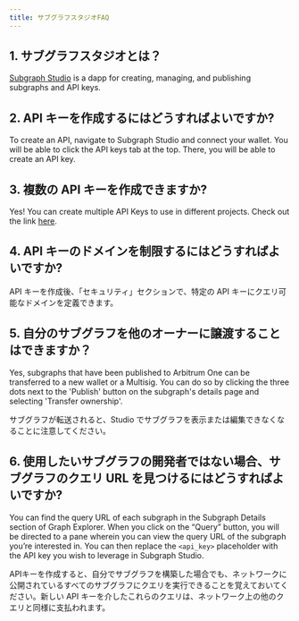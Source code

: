 ```yaml
---
title: サブグラフスタジオFAQ
---
```


## 1. サブグラフスタジオとは？

[Subgraph Studio](https://thegraph.com/studio/) is a dapp for creating, managing, and publishing subgraphs and API keys.

## 2. API キーを作成するにはどうすればよいですか?

To create an API, navigate to Subgraph Studio and connect your wallet. You will be able to click the API keys tab at the top. There, you will be able to create an API key.

## 3. 複数の API キーを作成できますか?

Yes! You can create multiple API Keys to use in different projects. Check out the link [here](https://thegraph.com/studio/apikeys/).

## 4. API キーのドメインを制限するにはどうすればよいですか?

API キーを作成後、「セキュリティ」セクションで、特定の API キーにクエリ可能なドメインを定義できます。

## 5. 自分のサブグラフを他のオーナーに譲渡することはできますか？

Yes, subgraphs that have been published to Arbitrum One can be transferred to a new wallet or a Multisig. You can do so by clicking the three dots next to the 'Publish' button on the subgraph's details page and selecting 'Transfer ownership'.

サブグラフが転送されると、Studio でサブグラフを表示または編集できなくなることに注意してください。

## 6. 使用したいサブグラフの開発者ではない場合、サブグラフのクエリ URL を見つけるにはどうすればよいですか?

You can find the query URL of each subgraph in the Subgraph Details section of Graph Explorer. When you click on the “Query” button, you will be directed to a pane wherein you can view the query URL of the subgraph you’re interested in. You can then replace the `<api_key>` placeholder with the API key you wish to leverage in Subgraph Studio.

APIキーを作成すると、自分でサブグラフを構築した場合でも、ネットワークに公開されているすべてのサブグラフにクエリを実行できることを覚えておいてください。新しい API キーを介したこれらのクエリは、ネットワーク上の他のクエリと同様に支払われます。
